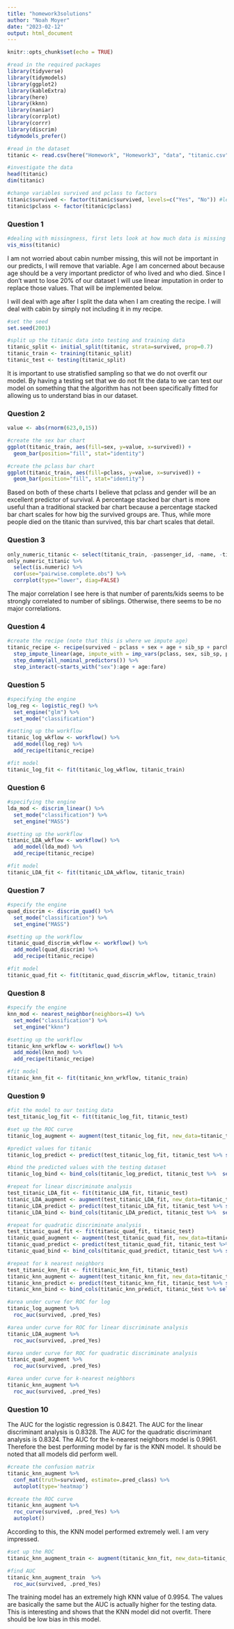 ```yaml
---
title: "homework3solutions"
author: "Noah Moyer"
date: "2023-02-12"
output: html_document
---
```


```r
knitr::opts_chunk$set(echo = TRUE)
```

```r
#read in the required packages
library(tidyverse)
library(tidymodels)
library(ggplot2)
library(kableExtra)
library(here)
library(kknn)
library(naniar)
library(corrplot)
library(corrr)
library(discrim)
tidymodels_prefer()
```

```r
#read in the dataset
titanic <- read.csv(here("Homework", "Homework3", "data", "titanic.csv"))

#investigate the data
head(titanic)
dim(titanic)

#change variables survived and pclass to factors
titanic$survived <- factor(titanic$survived, levels=c("Yes", "No")) #levels is used to order yes before no
titanic$pclass <- factor(titanic$pclass)

```

### Question 1
```r
#dealing with missingness, first lets look at how much data is missing
vis_miss(titanic)
```
  
I am not worried about cabin number missing, this will not be important in our predicts, I will remove that variable. Age I am concerned about because age should be a very important predictor of who lived and who died. Since I don't want to lose 20% of our dataset I will use linear imputation in order to replace those values. That will be implemented below.

I will deal with age after I split the data when I am creating the recipe. I will deal with cabin by simply not including it in my recipe.

```r
#set the seed
set.seed(2001)

#split up the titanic data into testing and training data
titanic_split <- initial_split(titanic, strata=survived, prop=0.7)
titanic_train <- training(titanic_split)
titanic_test <- testing(titanic_split)

```
It is important to use stratisfied sampling so that we do not overfit our model. By having a testing set that we do not fit the data to we can test our model on something that the algorithm has not been specifically fitted for allowing us to understand bias in our dataset.

### Question 2
```r
value <- abs(rnorm(623,0,15))

#create the sex bar chart
ggplot(titanic_train, aes(fill=sex, y=value, x=survived)) +
  geom_bar(position="fill", stat="identity")

#create the pclass bar chart
ggplot(titanic_train, aes(fill=pclass, y=value, x=survived)) +
  geom_bar(position="fill", stat="identity")

```

Based on both of these charts I believe that pclass and gender will be an excellent predictor of survival. A percentage stacked bar chart is more useful than a traditional stacked bar chart because a percentage stacked bar chart scales for how big the survived groups are. Thus, while more people died on the titanic than survived, this bar chart scales that detail.

### Question 3
```r
only_numeric_titanic <- select(titanic_train, -passenger_id, -name, -ticket, -cabin)
only_numeric_titanic %>%
  select(is.numeric) %>% 
  cor(use="pairwise.complete.obs") %>% 
  corrplot(type="lower", diag=FALSE)
```
   
   
The major correlation I see here is that number of parents/kids seems to be strongly correlated to number of siblings. Otherwise, there seems to be no major correlations.

### Question 4
```r
#create the recipe (note that this is where we impute age)
titanic_recipe <- recipe(survived ~ pclass + sex + age + sib_sp + parch + fare, titanic_train) %>% 
  step_impute_linear(age, impute_with = imp_vars(pclass, sex, sib_sp, parch, fare)) %>% 
  step_dummy(all_nominal_predictors()) %>% 
  step_interact(~starts_with("sex"):age + age:fare)

```


### Question 5
```r
#specifying the engine
log_reg <- logistic_reg() %>% 
  set_engine("glm") %>% 
  set_mode("classification")

#setting up the workflow
titanic_log_wkflow <- workflow() %>% 
  add_model(log_reg) %>% 
  add_recipe(titanic_recipe)

#fit model
titanic_log_fit <- fit(titanic_log_wkflow, titanic_train)
```
### Question 6
```r
#specifying the engine
lda_mod <- discrim_linear() %>% 
  set_mode("classification") %>% 
  set_engine("MASS")

#setting up the workflow
titanic_LDA_wkflow <- workflow() %>% 
  add_model(lda_mod) %>% 
  add_recipe(titanic_recipe)

#fit model
titanic_LDA_fit <- fit(titanic_LDA_wkflow, titanic_train)
```
### Question 7
```r
#specify the engine
quad_discrim <- discrim_quad() %>% 
  set_mode("classification") %>% 
  set_engine("MASS")

#setting up the workflow
titanic_quad_discrim_wkflow <- workflow() %>% 
  add_model(quad_discrim) %>% 
  add_recipe(titanic_recipe)

#fit model
titanic_quad_fit <- fit(titanic_quad_discrim_wkflow, titanic_train)

```

### Question 8
```r
#specify the engine
knn_mod <- nearest_neighbor(neighbors=4) %>% 
  set_mode("classification") %>% 
  set_engine("kknn")

#setting up the workflow
titanic_knn_wrkflow <- workflow() %>% 
  add_model(knn_mod) %>% 
  add_recipe(titanic_recipe)

#fit model
titanic_knn_fit <- fit(titanic_knn_wrkflow, titanic_train)
```

### Question 9
```r
#fit the model to our testing data
test_titanic_log_fit <- fit(titanic_log_fit, titanic_test)

#set up the ROC curve
titanic_log_augment <- augment(test_titanic_log_fit, new_data=titanic_test)

#predict values for titanic
titanic_log_predict <- predict(test_titanic_log_fit, titanic_test %>% select(-survived))

#bind the predicted values with the testing dataset
titanic_log_bind <- bind_cols(titanic_log_predict, titanic_test %>%  select(survived))

#repeat for linear discriminate analysis
test_titanic_LDA_fit <- fit(titanic_LDA_fit, titanic_test)
titanic_LDA_augment <- augment(test_titanic_LDA_fit, new_data=titanic_test)
titanic_LDA_predict <- predict(test_titanic_LDA_fit, titanic_test %>% select(-survived))
titanic_LDA_bind <- bind_cols(titanic_LDA_predict, titanic_test %>%  select(survived))

#repeat for quadratic discriminate analysis
test_titanic_quad_fit <- fit(titanic_quad_fit, titanic_test)
titanic_quad_augment <- augment(test_titanic_quad_fit, new_data=titanic_test)
titanic_quad_predict <- predict(test_titanic_quad_fit, titanic_test %>% select(-survived))
titanic_quad_bind <- bind_cols(titanic_quad_predict, titanic_test %>% select(survived))

#repeat for k nearest neighbors
test_titanic_knn_fit <- fit(titanic_knn_fit, titanic_test)
titanic_knn_augment <- augment(test_titanic_knn_fit, new_data=titanic_test)
titanic_knn_predict <- predict(test_titanic_knn_fit, titanic_test %>% select(-survived))
titanic_knn_bind <- bind_cols(titanic_knn_predict, titanic_test %>% select(survived))

#area under curve for ROC for log
titanic_log_augment %>% 
  roc_auc(survived, .pred_Yes)

#area under curve for ROC for linear discriminate analysis
titanic_LDA_augment %>% 
  roc_auc(survived, .pred_Yes)

#area under curve for ROC for quadratic discriminate analysis
titanic_quad_augment %>% 
  roc_auc(survived, .pred_Yes)

#area under curve for k-nearest neighbors
titanic_knn_augment %>% 
  roc_auc(survived, .pred_Yes)
```

### Question 10
The AUC for the logistic regression is 0.8421. The AUC for the linear discriminant analysis is 0.8328. The AUC for the quadratic discriminant analysis is 0.8324. The AUC for the k-nearest neighbors model is 0.9961. Therefore the best performing model by far is the KNN model. It should be noted that all models did perform well.

```r
#create the confusion matrix
titanic_knn_augment %>% 
  conf_mat(truth=survived, estimate=.pred_class) %>% 
  autoplot(type='heatmap')

#create the ROC curve
titanic_knn_augment %>% 
  roc_curve(survived, .pred_Yes) %>% 
  autoplot()
```
   
   
According to this, the KNN model performed extremely well. I am very impressed.
```r
#set up the ROC
titanic_knn_augment_train <- augment(titanic_knn_fit, new_data=titanic_train)

#find AUC
titanic_knn_augment_train  %>% 
  roc_auc(survived, .pred_Yes)
```
The training model has an extremely high KNN value of 0.9954. The values are basically the same but the AUC is actually higher for the testing data. This is interesting and shows that the KNN model did not overfit. There should be low bias in this model.